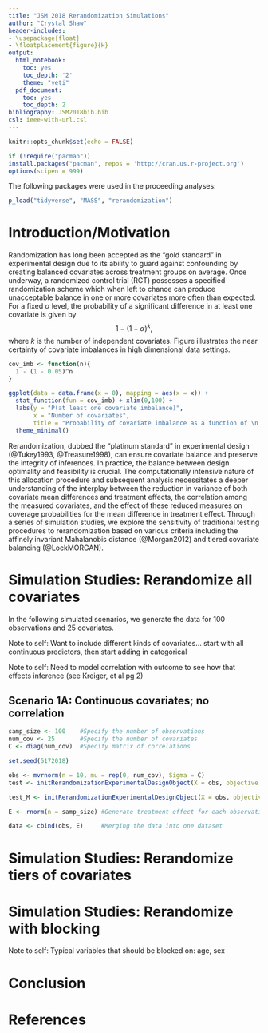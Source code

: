 ```yaml
---
title: "JSM 2018 Rerandomization Simulations"
author: "Crystal Shaw"
header-includes:
- \usepackage{float}
- \floatplacement{figure}{H}
output:
  html_notebook:
    toc: yes
    toc_depth: '2'
    theme: "yeti"
  pdf_document:
    toc: yes
    toc_depth: 2
bibliography: JSM2018bib.bib
csl: ieee-with-url.csl
---
```


```r
knitr::opts_chunk$set(echo = FALSE)
```

```r
if (!require("pacman")) 
install.packages("pacman", repos = 'http://cran.us.r-project.org')
options(scipen = 999)
```

The following packages were used in the proceeding analyses:

```r
p_load("tidyverse", "MASS", "rerandomization")
```

# Introduction/Motivation

Randomization has long been accepted as the "gold standard" in experimental design due to its ability to guard against confounding by creating balanced covariates across treatment groups on average.  Once underway, a randomized control trial (RCT) possesses a specified randomization scheme which when left to chance can produce unacceptable balance in one or more covariates more often than expected.  For a fixed $\alpha$ level, the probability of a significant difference in at least one covariate is given by $$1 - (1 - \alpha)^k, $$ where $k$ is the number of independent covariates. Figure \ref{fig:Covariate Imbalance Plot} illustrates the near certainty of covariate imbalances in high dimensional data settings.

```r
cov_imb <- function(n){
  1 - (1 - 0.05)^n
}

ggplot(data = data.frame(x = 0), mapping = aes(x = x)) +
  stat_function(fun = cov_imb) + xlim(0,100) + 
  labs(y = "P(at least one covariate imbalance)", 
       x = "Number of covariates", 
       title = "Probability of covariate imbalance as a function of \n the number of covariates") + 
  theme_minimal()
```

Rerandomization, dubbed the “platinum standard” in experimental design (@Tukey1993, @Treasure1998), can ensure covariate balance and preserve the integrity of inferences. In practice, the balance between design optimality and feasibility is crucial.  The computationally intensive nature of this allocation procedure and subsequent analysis necessitates a deeper understanding of the interplay between the reduction in variance of both covariate mean differences and treatment effects, the correlation among the measured covariates, and the effect of these reduced measures on coverage probabilities for the mean difference in treatment effect. Through a series of simulation studies, we explore the sensitivity of traditional testing procedures to rerandomization based on various criteria including the affinely invariant Mahalanobis distance (@Morgan2012) and tiered covariate balancing (@LockMORGAN). 


# Simulation Studies: Rerandomize all covariates  

In the following simulated scenarios, we generate the data for 100 observations and 25 covariates.  

Note to self:  Want to include different kinds of covariates... start with all continuous predictors, then start adding in categorical 

Note to self:  Need to model correlation with outcome to see how that effects inference (see Kreiger, et al pg 2)

## Scenario 1A:  Continuous covariates; no correlation 

```r
samp_size <- 100    #Specify the number of observations
num_cov <- 25       #Specify the number of covariates
C <- diag(num_cov)  #Specify matrix of correlations
```

```r
set.seed(5172018)

obs <- mvrnorm(n = 10, mu = rep(0, num_cov), Sigma = C)
test <- initRerandomizationExperimentalDesignObject(X = obs, objective = "abs_sum_diff", obj_val_cutoff_to_include = 50, num_cores = 3)

test_M <- initRerandomizationExperimentalDesignObject(X = obs, objective = "mahal_dist", obj_val_cutoff_to_include = 10000)

E <- rnorm(n = samp_size) #Generate treatment effect for each observation

data <- cbind(obs, E)     #Merging the data into one dataset
```

# Simulation Studies: Rerandomize tiers of covariates  

# Simulation Studies: Rerandomize with blocking  

Note to self:  Typical variables that should be blocked on:  age, sex



# Conclusion

\pagebreak

# References